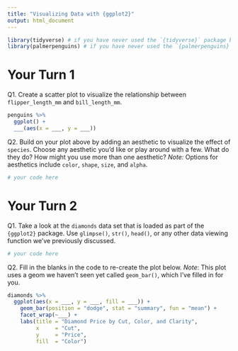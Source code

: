 ```yaml
---
title: "Visualizing Data with {ggplot2}"
output: html_document
---
```


```r
library(tidyverse) # if you have never used the `{tidyverse}` package before, you will need to install it using `install.packages("tidyverse")`
library(palmerpenguins) # if you have never used the `{palmerpenguins}` package before, you will need to install it using `install.packages("palmerpenguins")`.
```

# Your Turn 1

Q1. Create a scatter plot to visualize the relationship between `flipper_length_mm` and `bill_length_mm`. 

```r
penguins %>% 
  ggplot() + 
  ___(aes(x = ___, y = ___))
```

Q2. Build on your plot above by adding an aesthetic to visualize the effect of `species`. Choose any aesthetic you’d like or play around with a few. What do they do? How might you use more than one aesthetic? *Note:* Options for aesthetics include `color`, `shape`, `size`, and `alpha`. 

```r
# your code here
```

# Your Turn 2

Q1. Take a look at the `diamonds` data set that is loaded as part of the `{ggplot2}` package. Use `glimpse()`, `str()`, `head()`, or any other data viewing function we've previously discussed.  

```r
# your code here
```

Q2. Fill in the blanks in the code to re-create the plot below. *Note*: This plot uses a geom we haven't seen yet called `geom_bar()`, which I've filled in for you. 

```r
diamonds %>%
  ggplot(aes(x = ___, y = ___, fill = ___)) +
    geom_bar(position = "dodge", stat = "summary", fun = "mean") +
    facet_wrap(~___) +
    labs(title = "Diamond Price by Cut, Color, and Clarity",
         x     = "Cut", 
         y     = "Price",
         fill  = "Color") 
```
